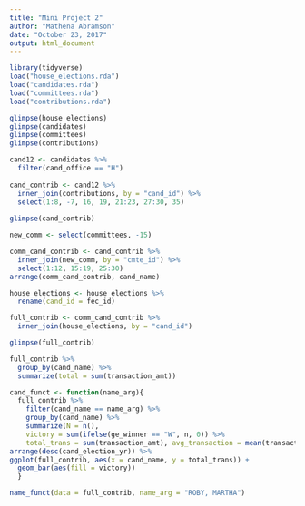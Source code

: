 ```yaml
---
title: "Mini Project 2"
author: "Mathena Abramson"
date: "October 23, 2017"
output: html_document
---
```


```r
library(tidyverse)
load("house_elections.rda")
load("candidates.rda")
load("committees.rda")
load("contributions.rda")
```

```r
glimpse(house_elections)
glimpse(candidates)
glimpse(committees)
glimpse(contributions)
```

```r
cand12 <- candidates %>%
  filter(cand_office == "H")
  
cand_contrib <- cand12 %>%
  inner_join(contributions, by = "cand_id") %>%
  select(1:8, -7, 16, 19, 21:23, 27:30, 35)
  
glimpse(cand_contrib)
```

```r
new_comm <- select(committees, -15)

comm_cand_contrib <- cand_contrib %>%
  inner_join(new_comm, by = "cmte_id") %>%
  select(1:12, 15:19, 25:30)
arrange(comm_cand_contrib, cand_name)
```

```r
house_elections <- house_elections %>%
  rename(cand_id = fec_id)

full_contrib <- comm_cand_contrib %>%
  inner_join(house_elections, by = "cand_id")

glimpse(full_contrib)
```

```r
full_contrib %>%
  group_by(cand_name) %>%
  summarize(total = sum(transaction_amt))
```

```r
cand_funct <- function(name_arg){
  full_contrib %>%
    filter(cand_name == name_arg) %>%
    group_by(cand_name) %>%
    summarize(N = n(),
    victory = sum(ifelse(ge_winner == "W", n, 0)) %>%
    total_trans = sum(transaction_amt), avg_transaction = mean(transaction_amt)) %>%
arrange(desc(cand_election_yr)) %>%
ggplot(full_contrib, aes(x = cand_name, y = total_trans)) +
  geom_bar(aes(fill = victory))
  }

name_funct(data = full_contrib, name_arg = "ROBY, MARTHA")
```
